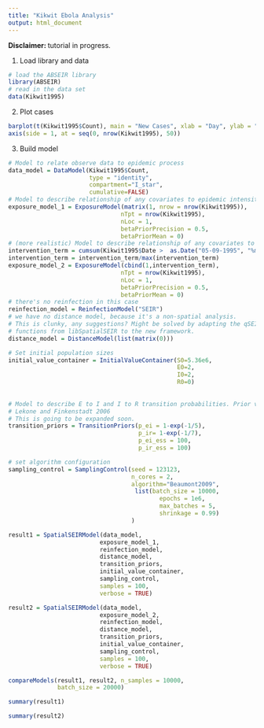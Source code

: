 ```yaml
---
title: "Kikwit Ebola Analysis"
output: html_document
---
```

**Disclaimer: ** tutorial in progress.


1. Load library and data
```r
# load the ABSEIR library
library(ABSEIR)
# read in the data set
data(Kikwit1995)
```


2. Plot cases
```r
barplot(t(Kikwit1995$Count), main = "New Cases", xlab = "Day", ylab = "Cases")
axis(side = 1, at = seq(0, nrow(Kikwit1995), 50)) 
```

3. Build model

```r
# Model to relate observe data to epidemic process
data_model = DataModel(Kikwit1995$Count,
                       type = "identity",
                       compartment="I_star",
                       cumulative=FALSE)
# Model to describe relationship of any covariates to epidemic intensity
exposure_model_1 = ExposureModel(matrix(1, nrow = nrow(Kikwit1995)),
                                nTpt = nrow(Kikwit1995),
                                nLoc = 1,
                                betaPriorPrecision = 0.5,
                                betaPriorMean = 0)
# (more realistic) Model to describe relationship of any covariates to epidemic intensity
intervention_term = cumsum(Kikwit1995$Date >  as.Date("05-09-1995", "%m-%d-%Y"))
intervention_term = intervention_term/max(intervention_term)
exposure_model_2 = ExposureModel(cbind(1,intervention_term),
                                nTpt = nrow(Kikwit1995),
                                nLoc = 1,
                                betaPriorPrecision = 0.5,
                                betaPriorMean = 0)
# there's no reinfection in this case
reinfection_model = ReinfectionModel("SEIR")
# we have no distance model, because it's a non-spatial analysis. 
# This is clunky, any suggestions? Might be solved by adapting the qSEIR and qSpatialSEIR
# functions from libSpatialSEIR to the new framework.
distance_model = DistanceModel(list(matrix(0)))

# Set initial population sizes
initial_value_container = InitialValueContainer(S0=5.36e6,
                                                E0=2,
                                                I0=2,
                                                R0=0)
  
  
# Model to describe E to I and I to R transition probabilities. Prior values from 
# Lekone and Finkenstadt 2006
# This is going to be expanded soon. 
transition_priors = TransitionPriors(p_ei = 1-exp(-1/5), 
                                     p_ir= 1-exp(-1/7),
                                     p_ei_ess = 100,
                                     p_ir_ess = 100)

# set algorithm configuration
sampling_control = SamplingControl(seed = 123123, 
                                   n_cores = 2,
                                   algorithm="Beaumont2009",
                                    list(batch_size = 10000,
                                           epochs = 1e6,
                                           max_batches = 5,
                                           shrinkage = 0.99)
                                   )

result1 = SpatialSEIRModel(data_model,
                          exposure_model_1,
                          reinfection_model,
                          distance_model,
                          transition_priors,
                          initial_value_container,
                          sampling_control,
                          samples = 100,
                          verbose = TRUE)

result2 = SpatialSEIRModel(data_model,
                          exposure_model_2,
                          reinfection_model,
                          distance_model,
                          transition_priors,
                          initial_value_container,
                          sampling_control,
                          samples = 100,
                          verbose = TRUE)

compareModels(result1, result2, n_samples = 10000, 
              batch_size = 20000)

summary(result1)

summary(result2)



```